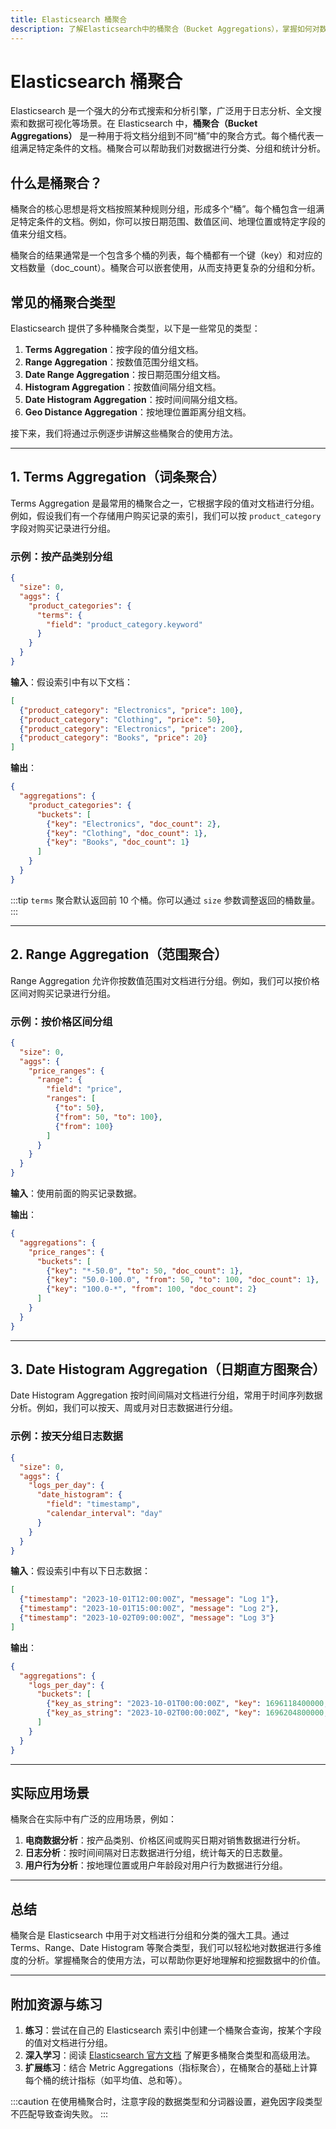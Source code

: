 ```yaml
---
title: Elasticsearch 桶聚合
description: 了解Elasticsearch中的桶聚合（Bucket Aggregations），掌握如何对数据进行分组和分类，并通过实际案例学习其应用场景。
---
```


# Elasticsearch 桶聚合

Elasticsearch 是一个强大的分布式搜索和分析引擎，广泛用于日志分析、全文搜索和数据可视化等场景。在 Elasticsearch 中，**桶聚合（Bucket Aggregations）** 是一种用于将文档分组到不同“桶”中的聚合方式。每个桶代表一组满足特定条件的文档。桶聚合可以帮助我们对数据进行分类、分组和统计分析。

## 什么是桶聚合？

桶聚合的核心思想是将文档按照某种规则分组，形成多个“桶”。每个桶包含一组满足特定条件的文档。例如，你可以按日期范围、数值区间、地理位置或特定字段的值来分组文档。

桶聚合的结果通常是一个包含多个桶的列表，每个桶都有一个键（key）和对应的文档数量（doc_count）。桶聚合可以嵌套使用，从而支持更复杂的分组和分析。

## 常见的桶聚合类型

Elasticsearch 提供了多种桶聚合类型，以下是一些常见的类型：

1. **Terms Aggregation**：按字段的值分组文档。
2. **Range Aggregation**：按数值范围分组文档。
3. **Date Range Aggregation**：按日期范围分组文档。
4. **Histogram Aggregation**：按数值间隔分组文档。
5. **Date Histogram Aggregation**：按时间间隔分组文档。
6. **Geo Distance Aggregation**：按地理位置距离分组文档。

接下来，我们将通过示例逐步讲解这些桶聚合的使用方法。

---

## 1. Terms Aggregation（词条聚合）

Terms Aggregation 是最常用的桶聚合之一，它根据字段的值对文档进行分组。例如，假设我们有一个存储用户购买记录的索引，我们可以按 `product_category` 字段对购买记录进行分组。

### 示例：按产品类别分组

```json
{
  "size": 0,
  "aggs": {
    "product_categories": {
      "terms": {
        "field": "product_category.keyword"
      }
    }
  }
}
```

**输入**：假设索引中有以下文档：

```json
[
  {"product_category": "Electronics", "price": 100},
  {"product_category": "Clothing", "price": 50},
  {"product_category": "Electronics", "price": 200},
  {"product_category": "Books", "price": 20}
]
```

**输出**：

```json
{
  "aggregations": {
    "product_categories": {
      "buckets": [
        {"key": "Electronics", "doc_count": 2},
        {"key": "Clothing", "doc_count": 1},
        {"key": "Books", "doc_count": 1}
      ]
    }
  }
}
```

:::tip
`terms` 聚合默认返回前 10 个桶。你可以通过 `size` 参数调整返回的桶数量。
:::

---

## 2. Range Aggregation（范围聚合）

Range Aggregation 允许你按数值范围对文档进行分组。例如，我们可以按价格区间对购买记录进行分组。

### 示例：按价格区间分组

```json
{
  "size": 0,
  "aggs": {
    "price_ranges": {
      "range": {
        "field": "price",
        "ranges": [
          {"to": 50},
          {"from": 50, "to": 100},
          {"from": 100}
        ]
      }
    }
  }
}
```

**输入**：使用前面的购买记录数据。

**输出**：

```json
{
  "aggregations": {
    "price_ranges": {
      "buckets": [
        {"key": "*-50.0", "to": 50, "doc_count": 1},
        {"key": "50.0-100.0", "from": 50, "to": 100, "doc_count": 1},
        {"key": "100.0-*", "from": 100, "doc_count": 2}
      ]
    }
  }
}
```

---

## 3. Date Histogram Aggregation（日期直方图聚合）

Date Histogram Aggregation 按时间间隔对文档进行分组，常用于时间序列数据分析。例如，我们可以按天、周或月对日志数据进行分组。

### 示例：按天分组日志数据

```json
{
  "size": 0,
  "aggs": {
    "logs_per_day": {
      "date_histogram": {
        "field": "timestamp",
        "calendar_interval": "day"
      }
    }
  }
}
```

**输入**：假设索引中有以下日志数据：

```json
[
  {"timestamp": "2023-10-01T12:00:00Z", "message": "Log 1"},
  {"timestamp": "2023-10-01T15:00:00Z", "message": "Log 2"},
  {"timestamp": "2023-10-02T09:00:00Z", "message": "Log 3"}
]
```

**输出**：

```json
{
  "aggregations": {
    "logs_per_day": {
      "buckets": [
        {"key_as_string": "2023-10-01T00:00:00Z", "key": 1696118400000, "doc_count": 2},
        {"key_as_string": "2023-10-02T00:00:00Z", "key": 1696204800000, "doc_count": 1}
      ]
    }
  }
}
```

---

## 实际应用场景

桶聚合在实际中有广泛的应用场景，例如：

1. **电商数据分析**：按产品类别、价格区间或购买日期对销售数据进行分析。
2. **日志分析**：按时间间隔对日志数据进行分组，统计每天的日志数量。
3. **用户行为分析**：按地理位置或用户年龄段对用户行为数据进行分组。

---

## 总结

桶聚合是 Elasticsearch 中用于对文档进行分组和分类的强大工具。通过 Terms、Range、Date Histogram 等聚合类型，我们可以轻松地对数据进行多维度的分析。掌握桶聚合的使用方法，可以帮助你更好地理解和挖掘数据中的价值。

---

## 附加资源与练习

1. **练习**：尝试在自己的 Elasticsearch 索引中创建一个桶聚合查询，按某个字段的值对文档进行分组。
2. **深入学习**：阅读 [Elasticsearch 官方文档](https://www.elastic.co/guide/en/elasticsearch/reference/current/search-aggregations-bucket.html) 了解更多桶聚合类型和高级用法。
3. **扩展练习**：结合 Metric Aggregations（指标聚合），在桶聚合的基础上计算每个桶的统计指标（如平均值、总和等）。

:::caution
在使用桶聚合时，注意字段的数据类型和分词器设置，避免因字段类型不匹配导致查询失败。
:::